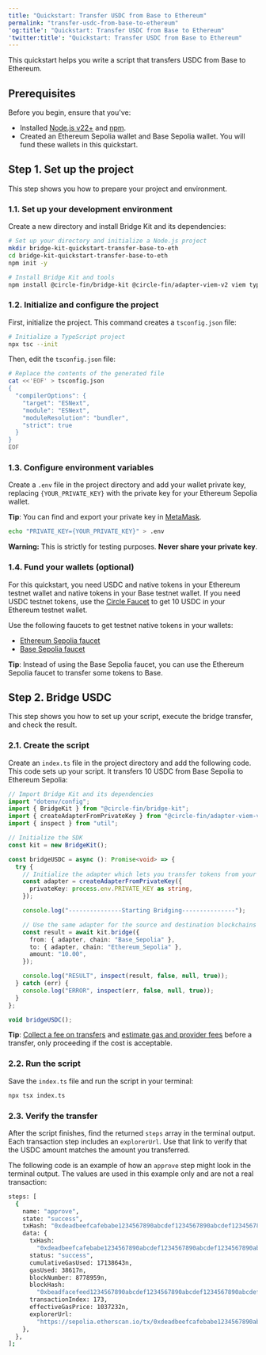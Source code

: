 ```yaml
---
title: "Quickstart: Transfer USDC from Base to Ethereum"
permalink: "transfer-usdc-from-base-to-ethereum"
'og:title': "Quickstart: Transfer USDC from Base to Ethereum"
'twitter:title': "Quickstart: Transfer USDC from Base to Ethereum"
---
```


This quickstart helps you write a script that transfers USDC from Base to
Ethereum.

## Prerequisites

Before you begin, ensure that you've:

* Installed [Node.js v22+](https://nodejs.org/) and
  [npm](https://www.npmjs.com/).
* Created an Ethereum Sepolia wallet and Base Sepolia wallet. You will fund
  these wallets in this quickstart.

## Step 1. Set up the project

This step shows you how to prepare your project and environment.

### 1.1. Set up your development environment

Create a new directory and install Bridge Kit and its dependencies:



```bash
# Set up your directory and initialize a Node.js project
mkdir bridge-kit-quickstart-transfer-base-to-eth
cd bridge-kit-quickstart-transfer-base-to-eth
npm init -y

# Install Bridge Kit and tools
npm install @circle-fin/bridge-kit @circle-fin/adapter-viem-v2 viem typescript tsx dotenv
```

### 1.2. Initialize and configure the project

First, initialize the project. This command creates a `tsconfig.json` file:



```bash
# Initialize a TypeScript project
npx tsc --init
```

Then, edit the `tsconfig.json` file:



```bash
# Replace the contents of the generated file
cat <<'EOF' > tsconfig.json
{
  "compilerOptions": {
    "target": "ESNext",
    "module": "ESNext",
    "moduleResolution": "bundler",
    "strict": true
  }
}
EOF
```

### 1.3. Configure environment variables

Create a `.env` file in the project directory and add your wallet private key,
replacing `{YOUR_PRIVATE_KEY}` with the private key for your Ethereum Sepolia
wallet.

<Info>

**Tip**: You can find and export your private key in
[MetaMask](https://support.metamask.io/configure/accounts/how-to-export-an-accounts-private-key/).

</Info>



```bash
echo "PRIVATE_KEY={YOUR_PRIVATE_KEY}" > .env
```

<Note>

**Warning:** This is strictly for testing purposes. **Never share your private
key**.

</Note>

### 1.4. Fund your wallets (optional)

For this quickstart, you need USDC and native tokens in your Ethereum testnet
wallet and native tokens in your Base testnet wallet. If you need USDC testnet
tokens, use the [Circle Faucet](https://faucet.circle.com/) to get 10 USDC in
your Ethereum testnet wallet.

Use the following faucets to get testnet native tokens in your wallets:

* [Ethereum Sepolia faucet](https://cloud.google.com/application/web3/faucet/ethereum/sepolia)
* [Base Sepolia faucet](https://console.optimism.io/faucet)

<Info>

**Tip**: Instead of using the Base Sepolia faucet, you can use the Ethereum
Sepolia faucet to transfer some tokens to Base.

</Info>

## Step 2. Bridge USDC

This step shows you how to set up your script, execute the bridge transfer, and
check the result.

### 2.1. Create the script

Create an `index.ts` file in the project directory and add the following code.
This code sets up your script. It transfers 10 USDC from Base Sepolia to
Ethereum Sepolia:


```typescript
// Import Bridge Kit and its dependencies
import "dotenv/config";
import { BridgeKit } from "@circle-fin/bridge-kit";
import { createAdapterFromPrivateKey } from "@circle-fin/adapter-viem-v2";
import { inspect } from "util";

// Initialize the SDK
const kit = new BridgeKit();

const bridgeUSDC = async (): Promise<void> => {
  try {
    // Initialize the adapter which lets you transfer tokens from your wallet on any EVM-compatible chain
    const adapter = createAdapterFromPrivateKey({
      privateKey: process.env.PRIVATE_KEY as string,
    });

    console.log("---------------Starting Bridging---------------");

    // Use the same adapter for the source and destination blockchains
    const result = await kit.bridge({
      from: { adapter, chain: "Base_Sepolia" },
      to: { adapter, chain: "Ethereum_Sepolia" },
      amount: "10.00",
    });

    console.log("RESULT", inspect(result, false, null, true));
  } catch (err) {
    console.log("ERROR", inspect(err, false, null, true));
  }
};

void bridgeUSDC();
```

<Info>

**Tip**:
[Collect a fee on transfers](/bridge-kit/tutorials/collect-a-transfer-fee) and
[estimate gas and provider fees](/bridge-kit/tutorials/estimate-costs) before
a transfer, only proceeding if the cost is acceptable.

</Info>

### 2.2. Run the script

Save the `index.ts` file and run the script in your terminal:



```bash
npx tsx index.ts
```

### 2.3. Verify the transfer

After the script finishes, find the returned `steps` array in the terminal
output. Each transaction step includes an `explorerUrl`. Use that link to verify
that the USDC amount matches the amount you transferred.

The following code is an example of how an `approve` step might look in the
terminal output. The values are used in this example only and are not a real
transaction:



```bash
steps: [
  {
    name: "approve",
    state: "success",
    txHash: "0xdeadbeefcafebabe1234567890abcdef1234567890abcdef1234567890abcd",
    data: {
      txHash:
        "0xdeadbeefcafebabe1234567890abcdef1234567890abcdef1234567890abcd",
      status: "success",
      cumulativeGasUsed: 17138643n,
      gasUsed: 38617n,
      blockNumber: 8778959n,
      blockHash:
        "0xbeadfacefeed1234567890abcdef1234567890abcdef1234567890abcdef12",
      transactionIndex: 173,
      effectiveGasPrice: 1037232n,
      explorerUrl:
        "https://sepolia.etherscan.io/tx/0xdeadbeefcafebabe1234567890abcdef1234567890abcdef1234567890abcd",
    },
  },
];
```
